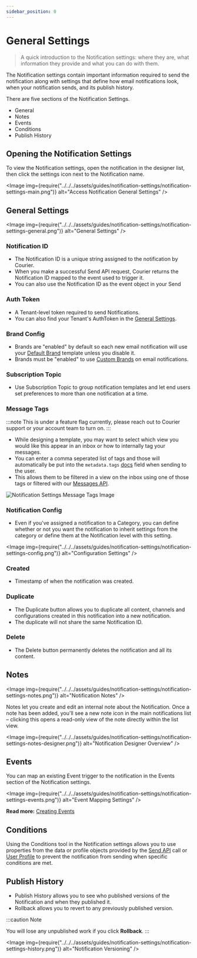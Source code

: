 ```yaml
---
sidebar_position: 0
---
```



# General Settings

> A quick introduction to the Notification settings: where they are, what information they provide and what you can do with them.

The Notification settings contain important information required to send the notification along with settings that define how email notifications look, when your notification sends, and its publish history.

There are five sections of the Notification Settings.

- General
- Notes
- Events
- Conditions
- Publish History

## Opening the Notification Settings

To view the Notification settings, open the notification in the designer list, then click the settings icon next to the Notification name.

<Image
  img={require("../../../assets/guides/notification-settings/notification-settings-main.png")}
  alt="Access Notification General Settings"
/>

## General Settings

<Image
  img={require("../../../assets/guides/notification-settings/notification-settings-general.png")}
  alt="General Settings"
/>

### Notification ID

- The Notification ID is a unique string assigned to the notification by Courier.
- When you make a successful Send API request, Courier returns the Notification ID mapped to the event used to trigger it.
- You can also use the Notification ID as the event object in your Send

### Auth Token

- A Tenant-level token required to send Notifications.
- You can also find your Tenant's AuthToken in the [General Settings](https://app.courier.com/settings).

### Brand Config

- Brands are "enabled" by default so each new email notification will use your [Default Brand](../../brands/brands-in-email-notifications/#customize-your-brands) template unless you disable it.
- Brands must be "enabled" to use [Custom Brands](../../brands/brands-in-email-notifications/#send-a-branded-email-notification) on email notifications.

### Subscription Topic
- Use Subscription Topic to group notification templates and let end users set preferences to more than one notification at a time.

### Message Tags

:::note 
This is under a feature flag currently, please reach out to Courier support or your account team to turn on.
:::

- While designing a template, you may want to select which view you would like this appear in an inbox or how to internally tag your messages. 
- You can enter a comma seperated list of tags and those will automatically be put into the `metadata.tags` [docs](../../../../reference/send/message/#the-metadata-property) field when sending to the user. 
- This allows them to be filtered in a view on the inbox using one of those tags or filtered with our [Messages API](../../../../reference/logs/list).

![Notification Settings Message Tags Image](../../inbox/designer-settings-message-tags.png)

### Notification Config

- Even if you've assigned a notification to a Category, you can define whether or not you want the notification to inherit settings from the category or define them at the Notification level with this setting.

<Image
  img={require("../../../assets/guides/notification-settings/notification-settings-config.png")}
  alt="Configuration Settings"
/>

### Created

- Timestamp of when the notification was created.

### Duplicate

- The Duplicate button allows you to duplicate all content, channels and configurations created in this notification into a new notification.
- The duplicate will not share the same Notification ID.

### Delete

- The Delete button permanently deletes the notification and all its content.

## Notes

<Image
  img={require("../../../assets/guides/notification-settings/notification-settings-notes.png")}
  alt="Notification Notes"
/>

Notes let you create and edit an internal note about the Notification. Once a note has been added, you'll see a new note icon in the main notifications list – clicking this opens a read-only view of the note directly within the list view.

<Image
  img={require("../../../assets/guides/notification-settings/notification-settings-notes-designer.png")}
  alt="Notification Designer Overview"
/>

## Events

You can map an existing Event trigger to the notification in the Events section of the Notification settings.

<Image
  img={require("../../../assets/guides/notification-settings/notification-settings-events.png")}
  alt="Event Mapping Settings"
/>

**Read more:** [Creating Events](../../sending/create-map-events.mdx)

## Conditions

Using the Conditions tool in the Notification settings allows you to use properties from the data or profile objects provided by the [Send API](../../../reference/send/intro.mdx) call or [User Profile](../../../reference/profiles/intro.mdx) to prevent the notification from sending when specific conditions are met.

## Publish History

- Publish History allows you to see who published versions of the Notification and when they published it.
- Rollback allows you to revert to any previously published version.

:::caution Note

You will lose any unpublished work if you click **Rollback**.
:::

<Image
  img={require("../../../assets/guides/notification-settings/notification-settings-history.png")}
  alt="Notification Versioning"
/>
